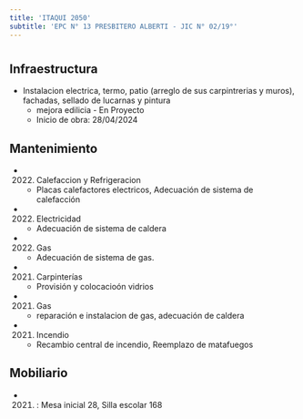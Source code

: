 ```yaml
---
title: 'ITAQUI 2050'
subtitle: 'EPC N° 13 PRESBITERO ALBERTI - JIC N° 02/19°'
---
```


#
## Infraestructura

* Instalacion electrica, termo, patio (arreglo de sus carpintrerias y muros), fachadas, sellado de lucarnas y pintura 
    + mejora edilicia - En Proyecto 
    + Inicio de obra: 28/04/2024 






## Mantenimiento

*  (2022) Calefaccion y Refrigeracion 
    + Placas calefactores electricos, Adecuación de sistema de calefacción

*  (2022) Electricidad 
    + Adecuación de sistema de caldera

*  (2022) Gas 
    + Adecuación de sistema de gas.

*  (2021) Carpinterías 
    + Provisión y colocacioón vidrios

*  (2021) Gas 
    + reparación e instalacion de gas, adecuación de caldera

*  (2021) Incendio 
    + Recambio central de incendio, Reemplazo de matafuegos





## Mobiliario

*  (2021) : Mesa inicial 28, Silla escolar 168 



